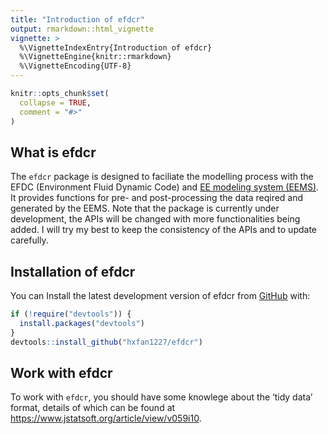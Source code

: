 ```yaml
---
title: "Introduction of efdcr"
output: rmarkdown::html_vignette
vignette: >
  %\VignetteIndexEntry{Introduction of efdcr}
  %\VignetteEngine{knitr::rmarkdown}
  %\VignetteEncoding{UTF-8}
---
```


```r
knitr::opts_chunk$set(
  collapse = TRUE,
  comment = "#>"
)
```

## What is efdcr
The `efdcr` package is designed to faciliate the modelling process with the EFDC (Environment Fluid Dynamic Code) and [EE modeling system (EEMS)](https://www.eemodelingsystem.com/).
It provides functions for pre- and post-processing the data reqired and generated by the EEMS.
Note that the package is currently under development, the APIs will be changed with more functionalities being added. I will try my best to keep the consistency of the APIs and to update carefully. 

## Installation of efdcr
You can Install the latest development version of efdcr from [GitHub](https://www.github.com) with:

```r
if (!require("devtools")) {
  install.packages("devtools")
}
devtools::install_github("hxfan1227/efdcr")
```

## Work with efdcr
To work with `efdcr`, you should have some knowlege about the 'tidy data' format, details of which can be found at <https://www.jstatsoft.org/article/view/v059i10>.


